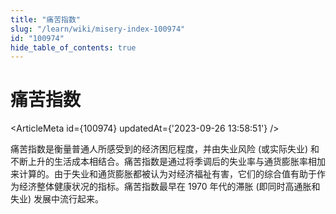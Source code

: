 ```yaml
---
title: "痛苦指数"
slug: "/learn/wiki/misery-index-100974"
id: "100974"
hide_table_of_contents: true
---
```



# 痛苦指数

<ArticleMeta id={100974} updatedAt={'2023-09-26 13:58:51'} />
<div className='border-solid border-b border-t-0 my-4 border-[var(--ifm-color-gray-300)]' />

痛苦指数是衡量普通人所感受到的经济困厄程度，并由失业风险 (或实际失业) 和不断上升的生活成本相结合。痛苦指数是通过将季调后的失业率与通货膨胀率相加来计算的。由于失业和通货膨胀都被认为对经济福祉有害，它们的综合值有助于作为经济整体健康状况的指标。痛苦指数最早在 1970 年代的滞胀 (即同时高通胀和失业) 发展中流行起来。
